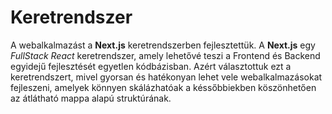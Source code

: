 # Keretrendszer

A webalkalmazást a **Next.js** keretrendszerben fejlesztettük. A **Next.js** egy *FullStack React* keretrendszer, amely lehetővé teszi a Frontend és Backend egyidejű fejlesztését egyetlen kódbázisban. Azért választottuk ezt a keretrendszert, mivel gyorsan és hatékonyan lehet vele webalkalmazásokat fejleszeni, amelyek könnyen skálázhatóak a késsőbbiekben köszönhetően az átlátható mappa alapú struktúrának.